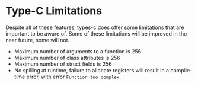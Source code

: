 Type-C Limitations
===

Despite all of these features, types-c does offer some limitations that are important to be aware of.
Some of these limitations will be improved in the near future, some will not.

- Maximum number of arguments to a function is 256
- Maximum number of class attributes is 256
- Maximum number of struct fields is 256
- No spilling at runtime, failure to allocate registers will result in a compile-time error, with error `Function too complex`.
